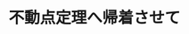 ﻿---
title: "不動点定理へ帰着させて"
category: "情報理工学院"
vol: "17"
interviewee: "高橋 渉 "
url: ""
tags: []
pdf: "17-5.pdf"
facephoto: ""
career: ""
preface: "------------"
---
